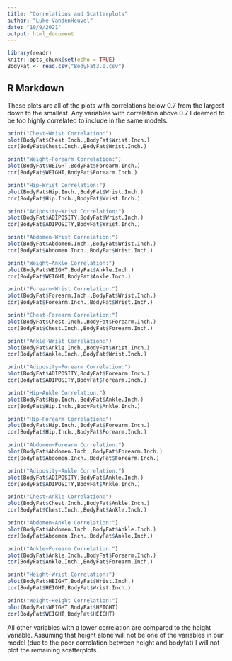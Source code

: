```yaml
---
title: "Correlations and Scatterplots"
author: "Luke VandenHeuvel"
date: "10/9/2021"
output: html_document
---
```


```r
library(readr)
knitr::opts_chunk$set(echo = TRUE)
BodyFat <- read.csv("BodyFat3.0.csv")
```

## R Markdown

These plots are all of the plots with correlations below 0.7 from the largest down to the smallest. Any variables with correlation above 0.7 I deemed to be too highly correlated to include in the same models.

```r
print("Chest~Wrist Correlation:")
plot(BodyFat$Chest.Inch.,BodyFat$Wrist.Inch.)
cor(BodyFat$Chest.Inch.,BodyFat$Wrist.Inch.)
```

```r
print("Weight~Forearm Correlation:")
plot(BodyFat$WEIGHT,BodyFat$Forearm.Inch.)
cor(BodyFat$WEIGHT,BodyFat$Forearm.Inch.)
```

```r
print("Hip~Wrist Correlation:")
plot(BodyFat$Hip.Inch.,BodyFat$Wrist.Inch.)
cor(BodyFat$Hip.Inch.,BodyFat$Wrist.Inch.)
```

```r
print("Adiposity~Wrist Correlation:")
plot(BodyFat$ADIPOSITY,BodyFat$Wrist.Inch.)
cor(BodyFat$ADIPOSITY,BodyFat$Wrist.Inch.)
```

```r
print("Abdomen~Wrist Correlation:")
plot(BodyFat$Abdomen.Inch.,BodyFat$Wrist.Inch.)
cor(BodyFat$Abdomen.Inch.,BodyFat$Wrist.Inch.)
```

```r
print("Weight~Ankle Correlation:")
plot(BodyFat$WEIGHT,BodyFat$Ankle.Inch.)
cor(BodyFat$WEIGHT,BodyFat$Ankle.Inch.)
```

```r
print("Forearm~Wrist Correlation:")
plot(BodyFat$Forearm.Inch.,BodyFat$Wrist.Inch.)
cor(BodyFat$Forearm.Inch.,BodyFat$Wrist.Inch.)
```

```r
print("Chest~Forearm Correlation:")
plot(BodyFat$Chest.Inch.,BodyFat$Forearm.Inch.)
cor(BodyFat$Chest.Inch.,BodyFat$Forearm.Inch.)
```

```r
print("Ankle~Wrist Correlation:")
plot(BodyFat$Ankle.Inch.,BodyFat$Wrist.Inch.)
cor(BodyFat$Ankle.Inch.,BodyFat$Wrist.Inch.)
```

```r
print("Adiposity~Forearm Correlation:")
plot(BodyFat$ADIPOSITY,BodyFat$Forearm.Inch.)
cor(BodyFat$ADIPOSITY,BodyFat$Forearm.Inch.)
```

```r
print("Hip~Ankle Correlation:")
plot(BodyFat$Hip.Inch.,BodyFat$Ankle.Inch.)
cor(BodyFat$Hip.Inch.,BodyFat$Ankle.Inch.)
```

```r
print("Hip~Forearm Correlation:")
plot(BodyFat$Hip.Inch.,BodyFat$Forearm.Inch.)
cor(BodyFat$Hip.Inch.,BodyFat$Forearm.Inch.)
```

```r
print("Abdomen~Forearm Correlation:")
plot(BodyFat$Abdomen.Inch.,BodyFat$Forearm.Inch.)
cor(BodyFat$Abdomen.Inch.,BodyFat$Forearm.Inch.)
```

```r
print("Adiposity~Ankle Correlation:")
plot(BodyFat$ADIPOSITY,BodyFat$Ankle.Inch.)
cor(BodyFat$ADIPOSITY,BodyFat$Ankle.Inch.)
```

```r
print("Chest~Ankle Correlation:")
plot(BodyFat$Chest.Inch.,BodyFat$Ankle.Inch.)
cor(BodyFat$Chest.Inch.,BodyFat$Ankle.Inch.)
```

```r
print("Abdomen~Ankle Correlation:")
plot(BodyFat$Abdomen.Inch.,BodyFat$Ankle.Inch.)
cor(BodyFat$Abdomen.Inch.,BodyFat$Ankle.Inch.)
```

```r
print("Ankle~Forearm Correlation:")
plot(BodyFat$Ankle.Inch.,BodyFat$Forearm.Inch.)
cor(BodyFat$Ankle.Inch.,BodyFat$Forearm.Inch.)
```

```r
print("Height~Wrist Correlation:")
plot(BodyFat$HEIGHT,BodyFat$Wrist.Inch.)
cor(BodyFat$HEIGHT,BodyFat$Wrist.Inch.)
```

```r
print("Weight~Height Correlation:")
plot(BodyFat$WEIGHT,BodyFat$HEIGHT)
cor(BodyFat$WEIGHT,BodyFat$HEIGHT)
```

All other variables with a lower correlation are compared to the height variable. Assuming that height alone will not be one of the variables in our model (due to the poor correlation between height and bodyfat) I will not plot the remaining scatterplots.


